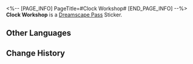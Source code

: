 <%-- [PAGE_INFO]
PageTitle=#Clock Workshop#
[END_PAGE_INFO] --%>
{{Stub|Location information}}
{{Item Infobox
|id          = 223352
|image       = Dreamscape Pass Sticker Clock Workshop.png
|type        = Dreamscape Pass Sticker
|type2       = A Certain Someone's Past Stickers
|invCategory = 
|rarity      = 4
|effect      = Digital stickers that can be used to decorate the pages of the Dreamtour Handbook. They come in many different styles.
|description = 
|source1     = [[Discover the tranquil study in the Dreamscape]]
}}
{{Description|A representation of times past, filled with warmth and hope.}}
'''Clock Workshop''' is a [[Dreamscape Pass]] Sticker.

==Other Languages==
{{Other Languages
|en   = Clock Workshop
|zhs  = 钟表工坊
|zht  = 鐘錶工坊
|ja   = 時計工房
|ko   = 시계 공방
|es   = Taller de relojería
|fr   = Atelier d'horlogerie
|ru   = Часовая мастерская
|th   = เวิร์กชอปนาฬิกา
|vi   = Xưởng Đồng Hồ
|de   = Uhrenwerkstatt
|id   = Bengkel Jam
|pt   = Oficina de Relógio
}}

==Change History==
{{Change History|2.0}}